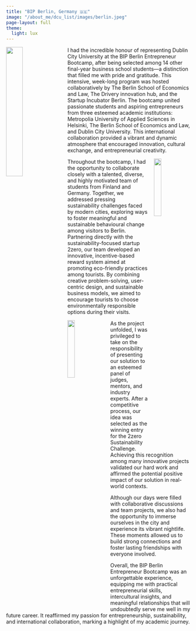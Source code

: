```yaml
---
title: "BIP Berlin, Germany 🇩🇪"
image: "/about_me/dcu_list/images/berlin.jpeg"
page-layout: full
theme:
  light: lux
---
```

![](images/berlin_pres.png){style="float: left; margin-right: 1rem; width: 30%;"}

I had the incredible honour of representing Dublin City University at the BIP Berlin Entrepreneur Bootcamp, after being selected among 14 other final-year business school students—a distinction that filled me with pride and gratitude. This intensive, week-long program was hosted collaboratively by The Berlin School of Economics and Law, The Drivery innovation hub, and the Startup Incubator Berlin. The bootcamp united passionate students and aspiring entrepreneurs from three esteemed academic institutions: Metropolia University of Applied Sciences in Helsinki, The Berlin School of Economics and Law, and Dublin City University. This international collaboration provided a vibrant and dynamic atmosphere that encouraged innovation, cultural exchange, and entrepreneurial creativity.

![](images/work_bip.png){style="float: right; margin-left: 1rem; width: 20%;"}

Throughout the bootcamp, I had the opportunity to collaborate closely with a talented, diverse, and highly motivated team of students from Finland and Germany. Together, we addressed pressing sustainability challenges faced by modern cities, exploring ways to foster meaningful and sustainable behavioural change among visitors to Berlin. Partnering directly with the sustainability-focused startup 2zero, our team developed an innovative, incentive-based reward system aimed at promoting eco-friendly practices among tourists. By combining creative problem-solving, user-centric design, and sustainable business models, we aimed to encourage tourists to choose environmentally responsible options during their visits.

![](images/exploring.gif){style="float: left; margin-right: 1rem; width: 20%;"}

As the project unfolded, I was privileged to take on the responsibility of presenting our solution to an esteemed panel of judges, mentors, and industry experts. After a competitive process, our idea was selected as the winning entry for the 2zero Sustainability Challenge. Achieving this recognition among many innovative projects validated our hard work and affirmed the potential positive impact of our solution in real-world contexts.

Although our days were filled with collaborative discussions and team projects, we also had the opportunity to immerse ourselves in the city and experience its vibrant nightlife. These moments allowed us to build strong connections and foster lasting friendships with everyone involved.

Overall, the BIP Berlin Entrepreneur Bootcamp was an unforgettable experience, equipping me with practical entrepreneurial skills, intercultural insights, and meaningful relationships that will undoubtedly serve me well in my future career. It reaffirmed my passion for entrepreneurship, sustainability, and international collaboration, marking a highlight of my academic journey.